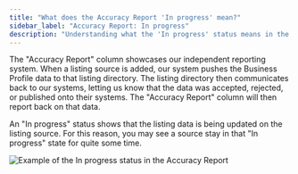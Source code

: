 ```yaml
---
title: "What does the Accuracy Report 'In progress' mean?"
sidebar_label: "Accuracy Report: In progress"
description: "Understanding what the 'In progress' status means in the Accuracy Report column of Listing Sync"
---
```


The "Accuracy Report" column showcases our independent reporting system. When a listing source is added, our system pushes the Business Profile data to that listing directory. The listing directory then communicates back to our systems, letting us know that the data was accepted, rejected, or published onto their systems. The "Accuracy Report" column will then report back on that data.

An "In progress" status shows that the listing data is being updated on the listing source. For this reason, you may see a source stay in that "In progress" state for quite some time.

![Example of the In progress status in the Accuracy Report](./img/accuracy-report-in-progress.png)